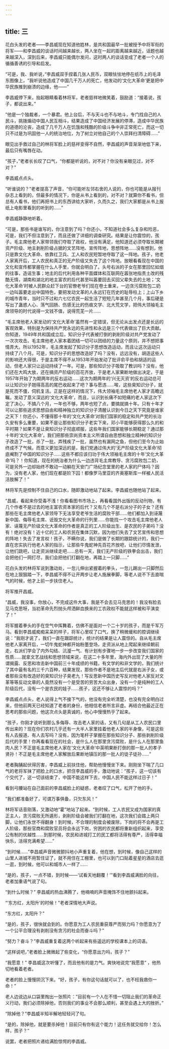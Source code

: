 ```yaml
---
---
---
```

title: 三
---



花白头发的老者——李昌威现在知道他姓林，是共和国最早一批被授予中将军衔的将军——和李昌威的谈话时间越来越长，两人坐在一起的距离越来越近，话题也越来越深入，深到后来，李昌威只能偶尔发问，这时两人的谈话变成了老者一个人的循循善诱的引导和启发。

“可是，我、我听说，”李昌威双手捏着几张人民币，双眼怯怯地停在纸币上的毛泽东图像上，“我听说他造成了中国几千万人的死亡，他发动的‘文化大革命’更是把中华民族推到崩溃的边缘，他——”

李昌威停下来，抬起眼睛看着林将军，老者慈祥地微笑着，鼓励道：“接着说，孩子，都说出来。”

“他是一个独裁者，一个暴君。他上台后，不与天斗也不与地斗，专门找自己的人民斗，挑拨煽动中国人民互相斗，结果造成了中国经济发展的停滞，造成中华民族的道德的沦丧，造成了几千万人在饥饿和残酷的阶级斗争中非正常死亡，而这一切只不过是为巩固他一人的统治地位，为了树立对他自己的个人崇拜扫清障碍……”

眼见出手救过自己的林将军脸上的慈祥变得不自然，李昌威的声音渐渐地低下来，最后只有嘴唇在动。

“孩子，”老者长长叹了口气，“你都是听说的，对不对？你没有亲眼见过，对不对？”

李昌威点点头。

“听谁说的？”老者提高了声音，“你可能听左邻右舍的人说的，你也可能是从报刊杂志上看到的，但最多的情况下，你是从书上看到的，对不对？就算你不看书，但总有人看书，他们再把书上的东西讲给大家听，久而久之，我们大家都是从书上报纸上电影里看到的听到的……”

李昌威静静地听着。

“可是，那些书是谁写的，你注意到了吗？你还小，不知道社会多么复杂和险恶，可是，我们不但注意到了，而且还做了详细的调查研究。结果是让你震惊的，孩子。毛主席他老人家带领我们夺取了政权，他没有满足，他知道还必须夺取长期被资产阶级、地主剥削阶级占据的文艺阵地、宣传阵地，思想阵地……没有想到，他只是靠文化大革命、依靠红卫兵、工人和农民短暂地夺取了这一阵地。孩子，他老人家离开后，工人农民和真正的无产阶级又失去了这个阵地。放眼看看现在中国的文化和宣传都掌握在什么人手里，你就会明白了。头号右派的子女在那里回忆如烟的往事，造谣生事；地主的后代利用各种平面媒体和互联网在嚣张地指责土改的残酷无情，湖南和湖北的地主富农的后代甚至叫嚣要回去买回父辈失去的土地；‘文化大革命’时被人民群众赶下台的官僚老爷们现在卷土重来，一边贪污腐败包二奶一边叫嚣要走出中国特色，要把发动文革的人永远钉在历史的耻辱柱上；上山下乡的城市青年，当时只不过和六七亿农民一起生活了短短几年甚至几个月，事后硬是写出了蛊惑人心、荡气回肠、伤感无比的伤痕文学、北大荒文学，把伟大领袖毛主席领导的时代说得一文钱不值，说得荒芜一片……

“毛主席他老人家发动的‘文化大革命’虽然有一定错误，但无论从出发点还是长远的客观效果，特别是为保持共产党永远的先进性和永远是三个代表做出了巨大贡献。你知道，1949年共和国成立后，知识分子代表被打倒的剥削阶级对共产党发动了一次次攻击。毛主席他老人家本着团结一切可以团结的力量这个原则，并不想把事情弄大。所以1952年，毛主席发起了知识分子思想改造运动，而且让这次运动只持续了八个月。可是，知识分子的思想改造好了吗？没有，远远没有，胡适这些人的影响还大得很，于是主席不得不从1953年开始发动了批评俞平伯和胡适的运动，但老人家只让运动持续了一年。可是，那些知识分子吸取了教训吗？没有，他们还在大鸣大放，还在搞资产阶级的百花齐放，于是老人家果断地做出决定，于是1957年开始了为期两年的反右运动……这次为期两年的‘兴无灭资’的反右运动总可以让知识分子翘得高高的尾巴收起来了吧？事与愿违……唉，这些臭知识分子，就是死而不僵，伺机复活。正是在这样的情况下，伟大领袖毛主席他老人家才高瞻远瞩，发动了意义深远的‘文化大革命’，而且，认识到长痛不如短痛的老人家这次下定了决心，不搞八个月，一年也不够，两年也短了点，要搞就搞十年。只有十年才可以让那些追求思想自由和精神独立的知识分子清醒认识到今日之天下究竟是谁家之天下！你还小，不懂得那十年的‘文化大革命’对我们国家的稳定和共产党的长治久安有多么重要，如果不是让那些知识分子老实下来，邓小平能够获得那么久的和平时期？如果不是让臭知识分子彻底顺服，这些年我们国家能够长期稳定？通过那十年的‘文化大革命’，我们把那些崇尚资本主义所谓自由思想和独立精神的知识分子改造了一批，杀了一批，弄残疾了一批，虽然也有漏网之鱼，但他们至今为止始终成不了气候。而意义更加深远的是，我们党通过伟大的‘无产阶级文化大革命’彻底阉割了中国的知识分子……这些不都应该归功于伟大领袖毛主席的十年‘文化大革命’吗？！你知道，现在的统治者为什么一边违背毛主席教导、贪污腐败包二奶，可是另外一边却始终不敢动一动躺在天安门广场纪念堂里的老人家的尸体吗？因为，没有老人家，他们现在都是阶下囚！都像罗马里亚的齐奥塞斯库一样被人民活活肢解了！”

林将军先是控制不住自己的口水，随即激动地站了起来。李昌威也随他站了起来。

“昌威，看起来你受毒不浅！你看看图书市场上，再看看国外出版的反动刊物，有几个作者不是过去的地主富农资本家的后代？又有几个不是右派分子的子女？还有那些在毛主席他老人家领导下无法享受老爷生活的腐败干部……他们都加入到诬蔑新中国、侮辱毛主席、诋毁文化大革命的行列里……你能找一个攻击毛主席他老人家、诬蔑无产阶级文化大革命的作者是真正的工人阶级出生、是农民的子弟吗？没有！绝对没有！近十亿的工人和农民在集体沉默，因为他们失去了文艺宣传和思想的阵地！失去了发言权！孩子，不瞒你说，我们是做了长期的跟踪统计的，我们一直在忠实执行他老人家的指示，让那些牛鬼蛇神先百花齐放吧，让他们尽情发泄，让他们跳吧，让走资派继续走吧……总有一天，我们无产阶级的铁拳会出击，我们会把他们一网打尽，我们会把他们打翻在地，再踏上一只脚……”

花白头发的林将军说到激动处，一忽儿伸出紧握着的拳头，一忽儿踢出一只脚然后在地上狠狠踏一下，李昌威不得不让开两步让老人施展拳脚，等老人说不下去直喘气的时候，他才上前一步扶住老人。

将军推开昌威。

“昌威，我没事，你放心，不完成这件大事，我是不会去见马克思的！我没有脸去见马克思呀，当初革命先烈抛头颅洒鲜血换来的工农政权不能就这样被和平演变了！”

将军握着拳头的手在空气中挥舞着，仿佛不是面对一个二十岁的孩子，而是千军万马。看到李昌威痴痴呆呆的样子，将军心里叹了口气，换了稍微缓和的腔调继续说：“我刚才说了，我们一直在跟踪统计，统计的结果是让人震惊的。自从毛主席他老人家离开后，一切牛鬼蛇神都开始粉墨登场，走资派从地上爬起来继续朝前走，右派们学会了内外勾结、沆瀣一气、有计划有步骤地一步一步改变我们国家的性质……就拿文艺战线和思想领域来说，在这二十多年里，海内外出现了大量的所谓揭露、反思和攻击新中国前三十年成绩的书籍，有文学的和非文学的，我们统计了其中最有名的三千六百种，结果发现，那些作者不是地主后代就是右派子女，或者那些没有改造好的臭知识分子臭老九！写反思新中国历史写反对他老人家反对文革等等反动文章的人竟然没有一个是受苦的劳苦大众出身，没有一个是纯种的工人阶级后代，没有一个是农民的娃子……孩子，这还不够让人震惊的吗？”

李昌威点点头，老人说得上气不接下气的，他没有完全听清楚，也没有完全明白过来，但他前两天已经知道了老者的身份，他相信老者所言非虚。再结合他最近正在思考的那些问题，他这次点头是真诚的，他心中慢慢热乎了起来。

“孩子，你刚才说听到那么多侮辱、攻击老人家的话，又有几句是从工人农民口里传出来的？现在你们农村几乎还有一大半人家里挂着他老人家的半身像，可是这些有人去报道、有人去写吗？没有，因为笔杆子掌握在那些知识分子、那些剥削阶级后代的手里！你再看看现在的社会，是什么人在那里贪污腐败，是什么人在那里鱼肉人民？不正是毛主席他老人家在‘文化大革命’中英明果断打倒的那一批人的孝子贤孙！不正是毛主席他老人家解放后果断地镇压的那一批人的徒子徒孙……”

老者胸脯起伏得厉害，李昌威上前扶住他，帮助他慢慢坐下来。刚刚坐下喘了几口气的老将军抹了把脸上的口水，抓住李昌威的手，激动地说：“孩子，这一切该有个交代了，这一切该结束了，中国不能这样下去，中国人民不能这样过日子！”

看到弓腰站在自己面前的李昌威脸上的疑惑，老者叹了口气，松开了他的手。

“我们都准备好了，可谓万事俱备，只欠东风！”

林将军话音刚落，又激动地“霍”地站了起来。“到时候，工人农民又成为国家的真正主人，贪污腐败无所遁形，剥削阶级会被我们打翻在地，这次我们会踏上两只脚，让他们永世不得翻身！到时候，不合理的制度会被废除，下岗的将不会再是工人阶级，那些官商和腐败官员将会永远下岗，穷困的农民都将重新组织起来，享受公有制的优越性……到那时候，农民和进城打工的民工都将活得有尊严，活得幸福快乐，活得充满希望……”

“到时候……”李昌威声音微微颤抖地小声重复着，他在想，到时候，像自己这样的山里人进城不用暂住证了，就不用住在工棚里，也可以到门口贴着星星的酒店去逛一逛，到时候，他可以和城市人一样了……

“是的，孩子，一点不错，到时候——‘试看天地翻覆！’”看到李昌威满脸的向往，老者加重语气说了句。

“到什么时候？” 李昌威的热血沸腾了，他喃喃的声音掩饰不住地颤抖起来。

“‘东方红，太阳升’的时候！”老者深情地大声说。

“东方红，太阳升？”

“是的，孩子，很快就会到的。你愿意为工人农民重获尊严而努力吗？你愿意为了一个公平合理没有剥削没有贪污的社会而奋斗吗？”

“努力？奋斗？”李昌威重复着这两个听起来有些遥远的学校课本上的词语。

“这样说吧，”老者脸上微微起了些变化，“你愿意出力吗，孩子？”

“我愿意！” 李昌威这次听懂了，而且他有的是力气。爽快地说完“我愿意” ，他热切地看着老者。

老者的脸上慢慢阴沉下来。“好，孩子，有你这句话就可以了，也不枉我救你一命！”

老人边说边从口袋里掏出一张照片：“目前有一个人在不惜一切阻止我们的革命正义行动，我们必须除掉他，否则我们的事业不会那么顺利，甚至会遇上大的挫折。”

“除掉他？”李昌威半知半解地轻轻问了句。

“是的，除掉他，就是要杀掉他！目前只有你有这个能力！这任务就交给你！怎么样，孩子？”

说罢，老者把照片递给满脸惊愕的李昌威。